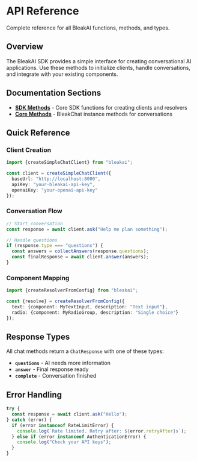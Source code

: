 # API Reference

Complete reference for all BleakAI functions, methods, and types.

## Overview

The BleakAI SDK provides a simple interface for creating conversational AI applications. Use these methods to initialize clients, handle conversations, and integrate with your existing components.

## Documentation Sections

- **[SDK Methods](api-reference-sdk)** - Core SDK functions for creating clients and resolvers
- **[Core Methods](api-reference-core)** - BleakChat instance methods for conversations

## Quick Reference

### Client Creation

```typescript
import {createSimpleChatClient} from "bleakai";

const client = createSimpleChatClient({
  baseUrl: "http://localhost:8000",
  apiKey: "your-bleakai-api-key",
  openaiKey: "your-openai-api-key"
});
```

### Conversation Flow

```typescript
// Start conversation
const response = await client.ask("Help me plan something");

// Handle questions
if (response.type === "questions") {
  const answers = collectAnswers(response.questions);
  const finalResponse = await client.answer(answers);
}
```

### Component Mapping

```typescript
import {createResolverFromConfig} from "bleakai";

const {resolve} = createResolverFromConfig({
  text: {component: MyTextInput, description: "Text input"},
  radio: {component: MyRadioGroup, description: "Single choice"}
});
```

## Response Types

All chat methods return a `ChatResponse` with one of these types:

- **`questions`** - AI needs more information
- **`answer`** - Final response ready
- **`complete`** - Conversation finished

## Error Handling

```typescript
try {
  const response = await client.ask("Hello");
} catch (error) {
  if (error instanceof RateLimitError) {
    console.log(`Rate limited. Retry after: ${error.retryAfter}s`);
  } else if (error instanceof AuthenticationError) {
    console.log("Check your API keys");
  }
}
```
